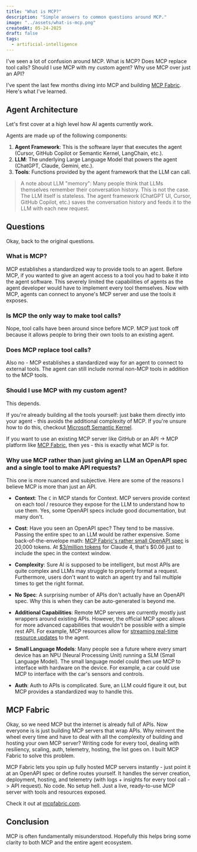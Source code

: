 ```yaml
---
title: "What is MCP?"
description: "Simple answers to common questions around MCP."
image: "../assets/what-is-mcp.png"
createdAt: 05-24-2025
draft: false
tags:
  - artificial-intelligence
---
```


I've seen a lot of confusion around MCP. What is MCP? Does MCP replace tool calls? Should I use MCP with my custom agent? Why use MCP over just an API?

I've spent the last few months diving into MCP and building [MCP Fabric](../projects/mcp-fabric). Here's what I've learned.

## Agent Architecture

Let's first cover at a high level how AI agents currently work.

Agents are made up of the following components:

1. **Agent Framework**: This is the software layer that executes the agent (Cursor, GitHub Copilot or Semantic Kernel, LangChain, etc.).
2. **LLM**: The underlying Large Language Model that powers the agent (ChatGPT, Claude, Gemini, etc.).
3. **Tools**: Functions provided by the agent framework that the LLM can call.

> A note about LLM "memory": Many people think that LLMs themselves remember their conversation history. This is not the case. The LLM itself is stateless. The agent framework (ChatGPT UI, Cursor, GitHub Copilot, etc.) saves the conversation history and feeds it to the LLM with each new request.

## Questions

Okay, back to the original questions.

### What is MCP?

MCP establishes a standardized way to provide tools to an agent. Before MCP, if you wanted to give an agent access to a tool you had to bake it into the agent software. This severely limited the capabilities of agents as the agent developer would have to implement every tool themselves. Now with MCP, agents can connect to anyone's MCP server and use the tools it exposes.

### Is MCP the only way to make tool calls?

Nope, tool calls have been around since before MCP. MCP just took off because it allows people to bring their own tools to an existing agent.

### Does MCP replace tool calls?

Also no - MCP establishes a standardized way for an agent to connect to external tools. The agent can still include normal non-MCP tools in addition to the MCP tools.

### Should I use MCP with my custom agent?

This depends.

If you're already building all the tools yourself: just bake them directly into your agent - this avoids the additional complexity of MCP. If you're unsure how to do this, checkout [Microsoft Semantic Kernel](https://learn.microsoft.com/en-us/semantic-kernel/overview/).

If you want to use an existing MCP server like GitHub or an API -> MCP platform like <a href="https://mcpfabric.com?utm_source=trevorloula&utm_medium=website&utm_campaign=mcp-fabric&utm_content=what-is-mcp" target="_blank" rel="noopener">MCP Fabric</a>, then yes - this is exactly what MCP is for.

### Why use MCP rather than just giving an LLM an OpenAPI spec and a single tool to make API requests?

This one is more nuanced and subjective. Here are some of the reasons I believe MCP is more than just an API.

- **Context**: The `C` in MCP stands for Context. MCP servers provide context on each tool / resource they expose for the LLM to understand how to use them. Yes, some OpenAPI specs include good documentation, but many don't.

- **Cost**: Have you seen an OpenAPI spec? They tend to be massive. Passing the entire spec to an LLM would be rather expensive. Some back-of-the-envelope math: [MCP Fabric's rather small OpenAPI spec](https://api.mcpfabric.com/openapi.json) is 20,000 tokens. At [$3/million tokens](https://docs.anthropic.com/en/docs/about-claude/pricing) for Claude 4, that's $0.06 just to include the spec in the context window.

- **Complexity**: Sure AI is supposed to be intelligent, but most APIs are quite complex and LLMs may struggle to properly format a request. Furthermore, users don't want to watch an agent try and fail multiple times to get the right format.

- **No Spec**: A surprising number of APIs don't actually have an OpenAPI spec. Why this is when they can be auto-generated is beyond me.

- **Additional Capabilities**: Remote MCP servers are currently mostly just wrappers around existing APIs. However, the official MCP spec allows for more advanced capabilities that wouldn't be possible with a simple rest API. For example, MCP resources allow for [streaming real-time resource updates](https://modelcontextprotocol.io/docs/concepts/resources#resource-updates) to the agent.

- **Small Language Models**: Many people see a future where every smart device has an NPU (Neural Processing Unit) running a SLM (Small Language Model). The small language model could then use MCP to interface with hardware on the device. For example, a car could use MCP to interface with the car's sensors and controls.

- **Auth**: Auth to APIs is complicated. Sure, an LLM could figure it out, but MCP provides a standardized way to handle this.

## MCP Fabric

Okay, so we need MCP but the internet is already full of APIs. Now everyone is is just building MCP servers that wrap APIs. Why reinvent the wheel every time and have to deal with all the complexity of building and hosting your own MCP server? Writing code for every tool, dealing with resiliency, scaling, auth, telemetry, hosting, the list goes on. I built MCP Fabric to solve this problem.

MCP Fabric lets you spin up fully hosted MCP servers instantly - just point it at an OpenAPI spec or define routes yourself. It handles the server creation, deployment, hosting, and telemetry (with logs + insights for every tool call -> API request). No code. No setup hell. Just a live, ready-to-use MCP server with tools and resources exposed.

Check it out at <a href="https://mcpfabric.com?utm_source=trevorloula&utm_medium=website&utm_campaign=mcp-fabric&utm_content=what-is-mcp" target="_blank" rel="noopener">mcpfabric.com</a>.

## Conclusion

MCP is often fundamentally misunderstood. Hopefully this helps bring some clarity to both MCP and the entire agent ecosystem.
